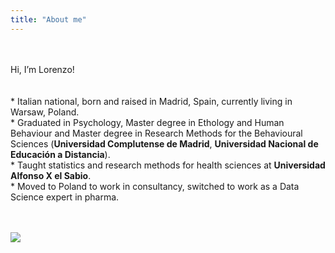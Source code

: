 ```yaml
---
title: "About me"
---
```



<div class="col-xs-12 col-sm-7">
<br/>
<br/>
Hi, I'm Lorenzo! 
<br/>
<br/>   
* Italian national, born and raised in Madrid, Spain, currently living in Warsaw, Poland.   
* Graduated in Psychology, Master degree in Ethology and Human Behaviour and Master degree in Research Methods for the Behavioural Sciences (**Universidad Complutense de Madrid**, **Universidad Nacional de Educación a Distancia**).   
* Taught statistics and research methods for health sciences at **Universidad Alfonso X el Sabio**.   
* Moved to Poland to work in consultancy, switched to work as a Data Science expert in pharma. 
</div>
<div class="col-xs-12 col-sm-5 text-center">
<br/>
<br/>
![](lor.png)
</div>


